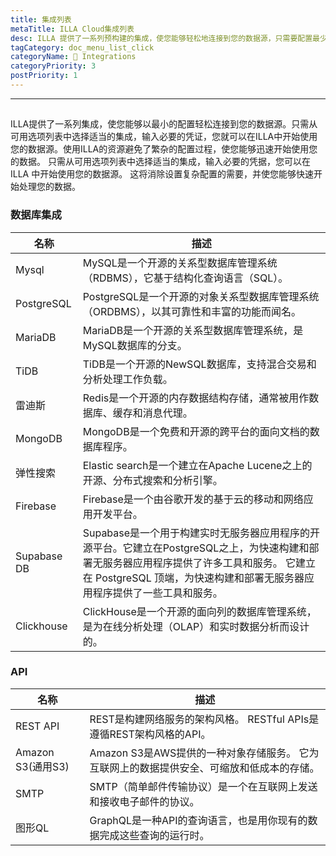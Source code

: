 ```yaml
---
title: 集成列表
metaTitle: ILLA Cloud集成列表
desc: ILLA 提供了一系列预构建的集成，使您能够轻松地连接到您的数据源，只需要配置最少的内容。
tagCategory: doc_menu_list_click
categoryName: 🔨 Integrations
categoryPriority: 3
postPriority: 1
---
```


* * *

## <Heading hidden>资源列表</Heading>

ILLA提供了一系列集成，使您能够以最小的配置轻松连接到您的数据源。只需从可用选项列表中选择适当的集成，输入必要的凭证，您就可以在ILLA中开始使用您的数据源。使用ILLA的资源避免了繁杂的配置过程，使您能够迅速开始使用您的数据。 只需从可用选项列表中选择适当的集成，输入必要的凭据，您可以在ILLA 中开始使用您的数据源。 这将消除设置复杂配置的需要，并使您能够快速开始处理您的数据。

### 数据库集成

| 名称          | 描述                                                                                                                         |
| ----------- | -------------------------------------------------------------------------------------------------------------------------- |
| Mysql       | MySQL是一个开源的关系型数据库管理系统（RDBMS），它基于结构化查询语言（SQL）。                                                                              |
| PostgreSQL  | PostgreSQL是一个开源的对象关系型数据库管理系统（ORDBMS），以其可靠性和丰富的功能而闻名。                                                                       |
| MariaDB     | MariaDB是一个开源的关系型数据库管理系统，是MySQL数据库的分支。                                                                                      |
| TiDB        | TiDB是一个开源的NewSQL数据库，支持混合交易和分析处理工作负载。                                                                                       |
| 雷迪斯         | Redis是一个开源的内存数据结构存储，通常被用作数据库、缓存和消息代理。                                                                                      |
| MongoDB     | MongoDB是一个免费和开源的跨平台的面向文档的数据库程序。                                                                                            |
| 弹性搜索        | Elastic search是一个建立在Apache Lucene之上的开源、分布式搜索和分析引擎。                                                                         |
| Firebase    | Firebase是一个由谷歌开发的基于云的移动和网络应用开发平台。                                                                                          |
| Supabase DB | Supabase是一个用于构建实时无服务器应用程序的开源平台。它建立在PostgreSQL之上，为快速构建和部署无服务器应用程序提供了许多工具和服务。 它建立在 PostgreSQL 顶端，为快速构建和部署无服务器应用程序提供了一些工具和服务。 |
| Clickhouse  | ClickHouse是一个开源的面向列的数据库管理系统，是为在线分析处理（OLAP）和实时数据分析而设计的。                                                                     |

### API

| 名称              | 描述                                                  |
| --------------- | --------------------------------------------------- |
| REST API        | REST是构建网络服务的架构风格。 RESTful APIs是遵循REST架构风格的API。      |
| Amazon S3(通用S3) | Amazon S3是AWS提供的一种对象存储服务。 它为互联网上的数据提供安全、可缩放和低成本的存储。 |
| SMTP            | SMTP（简单邮件传输协议）是一个在互联网上发送和接收电子邮件的协议。                 |
| 图形QL            | GraphQL是一种API的查询语言，也是用你现有的数据完成这些查询的运行时。             |
